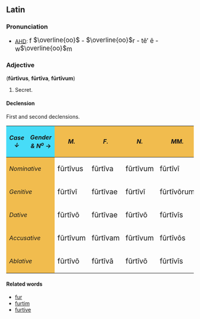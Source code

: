 ==Latin==
===Pronunciation===
*[[AHD]]: <big> f <font style="vertical-align:+9%"><math> \overline{oo} </math></font> - <font style="vertical-align:+9%"><math> \overline{oo} </math></font>r - t&#275;&prime; &#275; - w<font style="vertical-align:+9%"><math>\overline{oo}</math></font>m </big>

===Adjective===
('''f&#363;rt&#299;vus''', '''f&#363;rt&#299;va''', '''f&#363;rt&#299;vum''')
# Secret.

====Declension====
First and second declensions.

{| cellpadding="5" border="1"
!style="background:#47DCF8;"|  ''Case <br> <math> \downarrow </math> ''
!style="background:#47DCF8;"| ''Gender & N<sup>o</sup>'' <math> \rightarrow </math> 
!style="background:#F1BC4E;"| ''M.''
!style="background:#F1BC4E;"| ''F.''
!style="background:#F1BC4E;"| ''N.''
!style="background:#F1BC4E;"| ''MM.''
!style="background:#F1BC4E;"| ''FF.''
!style="background:#F1BC4E;"| ''NN.''
|-
!colspan=2 style="background:#F1BC4E;"| ''Nominative''
| <big> f&#363;rt&#299;vus </big> || <big> f&#363;rt&#299;va </big>|| <big> f&#363;rt&#299;vum</big>
| <big>f&#363;rt&#299;v&#299;</big> || <big>f&#363;rt&#299;vae</big> || <big>f&#363;rt&#299;va</big>
|-
!colspan=2 style="background:#F1BC4E;"| ''Genitive''
| <big>f&#363;rt&#299;v&#299;</big> || <big>f&#363;rt&#299;vae</big> || <big>f&#363;rt&#299;v&#299;</big>
| <big>f&#363;rt&#299;v&#333;rum || <big>f&#363;rt&#299;v&#257;rum ||<big>f&#363;rt&#299;v&#333;rum</big>
|-
!colspan=2 style="background:#F1BC4E;"| ''Dative''
| <big>f&#363;rt&#299;v&#333; || <big>f&#363;rt&#299;vae || <big>f&#363;rt&#299;v&#333;
| <big>f&#363;rt&#299;v&#299;s || <big>f&#363;rt&#299;v&#299;s || <big>f&#363;rt&#299;v&#299;s
|-
!colspan=2 style="background:#F1BC4E;"| ''Accusative''
| <big>f&#363;rt&#299;vum || <big>f&#363;rt&#299;vam || <big>f&#363;rt&#299;vum
| <big>f&#363;rt&#299;v&#333;s || <big>f&#363;rt&#299;v&#257;s || <big>f&#363;rt&#299;va
|-
!colspan=2 style="background:#F1BC4E;"| ''Ablative''
| <big>f&#363;rt&#299;v&#333; || <big>f&#363;rt&#299;v&#257; || <big>f&#363;rt&#299;v&#333;
| <big>f&#363;rt&#299;v&#299;s || <big>f&#363;rt&#299;v&#299;s || <big>f&#363;rt&#299;v&#299;s
|}

====Related words====
*[[fur]]
*[[furtim]]
*[[furtive]]